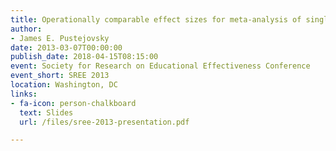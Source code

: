 ```yaml
---
title: Operationally comparable effect sizes for meta-analysis of single-case research
author:
- James E. Pustejovsky
date: 2013-03-07T00:00:00
publish_date: 2018-04-15T08:15:00
event: Society for Research on Educational Effectiveness Conference
event_short: SREE 2013
location: Washington, DC
links:
- fa-icon: person-chalkboard
  text: Slides
  url: /files/sree-2013-presentation.pdf

---
```




